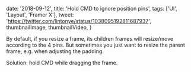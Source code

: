 

  date: '2018-09-12',
  title: 'Hold CMD to ignore position pins',
  tags: ['UI', 'Layout', 'Framer X'],
  tweet: 'https://twitter.com/lintonye/status/1038095192811687937',
  thumbnailImage,
  thumbnailVideo,
}


By default, if you resize a frame, its children frames will resize/move according to the 4 pins. But sometimes you just want to resize the parent frame, e.g. when adjusting the padding.

Solution: hold CMD while dragging the frame.
